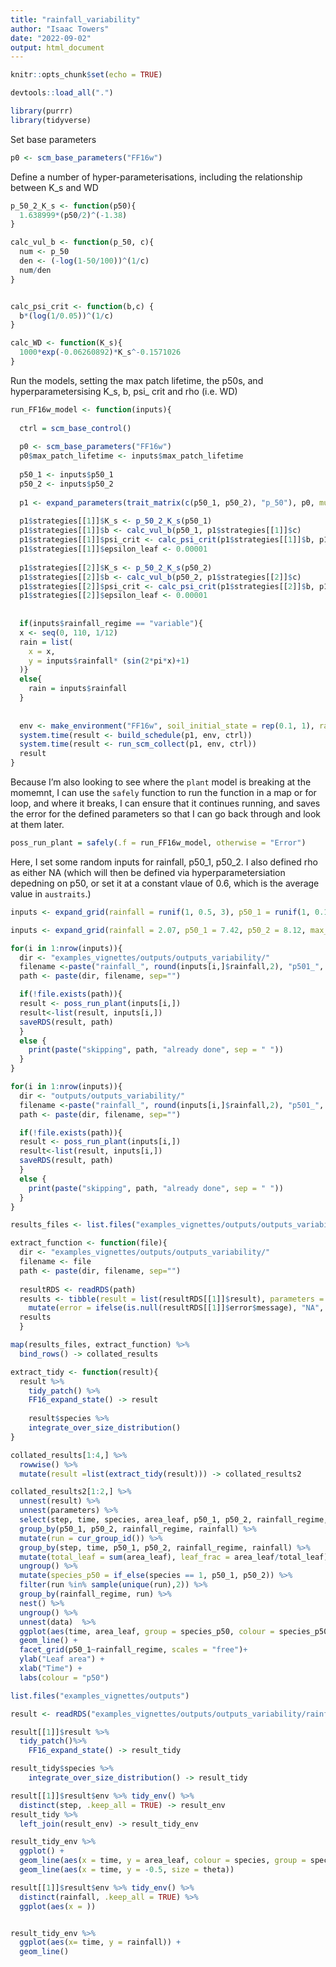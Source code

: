 ```yaml
---
title: "rainfall_variability"
author: "Isaac Towers"
date: "2022-09-02"
output: html_document
---
```


```r
knitr::opts_chunk$set(echo = TRUE)
```

```r
devtools::load_all(".")
```

```r
library(purrr)
library(tidyverse)
```


Set base parameters

```r
p0 <- scm_base_parameters("FF16w")
```

Define a number of hyper-parameterisations, including the relationship between K_s and WD

```r
p_50_2_K_s <- function(p50){
  1.638999*(p50/2)^(-1.38)
}

calc_vul_b <- function(p_50, c){
  num <- p_50
  den <- (-log(1-50/100))^(1/c)
  num/den
}


calc_psi_crit <- function(b,c) {
  b*(log(1/0.05))^(1/c)
}

calc_WD <- function(K_s){
  1000*exp(-0.06260892)*K_s^-0.1571026
}
```

Run the models, setting the max patch lifetime, the p50s, and hyperparametersising K_s, b, psi_ crit and rho (i.e. WD)

```r
run_FF16w_model <- function(inputs){
  
  ctrl = scm_base_control()
  
  p0 <- scm_base_parameters("FF16w")
  p0$max_patch_lifetime <- inputs$max_patch_lifetime
  
  p50_1 <- inputs$p50_1
  p50_2 <- inputs$p50_2
  
  p1 <- expand_parameters(trait_matrix(c(p50_1, p50_2), "p_50"), p0, mutant=FALSE, birth_rate_list = c(1,1))
  
  p1$strategies[[1]]$K_s <- p_50_2_K_s(p50_1)
  p1$strategies[[1]]$b <- calc_vul_b(p50_1, p1$strategies[[1]]$c)
  p1$strategies[[1]]$psi_crit <- calc_psi_crit(p1$strategies[[1]]$b, p1$strategies[[1]]$c)
  p1$strategies[[1]]$epsilon_leaf <- 0.00001
  
  p1$strategies[[2]]$K_s <- p_50_2_K_s(p50_2)
  p1$strategies[[2]]$b <- calc_vul_b(p50_2, p1$strategies[[2]]$c)
  p1$strategies[[2]]$psi_crit <- calc_psi_crit(p1$strategies[[2]]$b, p1$strategies[[2]]$c)
  p1$strategies[[2]]$epsilon_leaf <- 0.00001
  
  
  if(inputs$rainfall_regime == "variable"){
  x <- seq(0, 110, 1/12)
  rain = list(
    x = x,
    y = inputs$rainfall* (sin(2*pi*x)+1)
  )}
  else{
    rain = inputs$rainfall
  }
  
  
  env <- make_environment("FF16w", soil_initial_state = rep(0.1, 1), rainfall = rain)
  system.time(result <- build_schedule(p1, env, ctrl))
  system.time(result <- run_scm_collect(p1, env, ctrl))
  result
}
```

Because I'm also looking to see where the `plant` model is breaking at the momemnt, I can use the `safely` function to run the function in a map or for loop, and where it breaks, I can ensure that it continues running, and saves the error for the defined parameters so that I can go back through and look at them later. 

```r
poss_run_plant = safely(.f = run_FF16w_model, otherwise = "Error")
```

Here, I set some random inputs for rainfall, p50_1, p50_2. I also defined rho as either NA (which will then be defined via hyperparametersiation depedning on p50, or set it at a constant vlaue of 0.6, which is the average value in `austraits`.)

```r
inputs <- expand_grid(rainfall = runif(1, 0.5, 3), p50_1 = runif(1, 0.1, 10), p50_2 = runif(1, 0.1, 10), max_patch_lifetime = 50, rainfall_regime = c("constant","variable"))
```

```r
inputs <- expand_grid(rainfall = 2.07, p50_1 = 7.42, p50_2 = 8.12, max_patch_lifetime = 50, rainfall_regime = "variable")
```

```r
for(i in 1:nrow(inputs)){
  dir <- "examples_vignettes/outputs/outputs_variability/"
  filename <-paste("rainfall_", round(inputs[i,]$rainfall,2), "p501_", round(inputs[i,]$p50_1, 2), "p502_", round(inputs[i,]$p50_2, 2), "regime_", inputs[i,]$rainfall_regime, "lifetime_", inputs[i,]$max_patch_lifetime, ".RDS", sep="")
  path <- paste(dir, filename, sep="")

  if(!file.exists(path)){
  result <- poss_run_plant(inputs[i,])
  result<-list(result, inputs[i,])
  saveRDS(result, path)
  }
  else {
    print(paste("skipping", path, "already done", sep = " "))
  }
}
```

```r
for(i in 1:nrow(inputs)){
  dir <- "outputs/outputs_variability/"
  filename <-paste("rainfall_", round(inputs[i,]$rainfall,2), "p501_", round(inputs[i,]$p50_1, 2), "p502_", round(inputs[i,]$p50_2, 2), "regime_", inputs[i,]$rainfall_regime, "lifetime_", inputs[i,]$max_patch_lifetime, ".RDS", sep="")
  path <- paste(dir, filename, sep="")

  if(!file.exists(path)){
  result <- poss_run_plant(inputs[i,])
  result<-list(result, inputs[i,])
  saveRDS(result, path)
  }
  else {
    print(paste("skipping", path, "already done", sep = " "))
  }
}
```

```r
results_files <- list.files("examples_vignettes/outputs/outputs_variability/")

extract_function <- function(file){
  dir <- "examples_vignettes/outputs/outputs_variability/"
  filename <- file
  path <- paste(dir, filename, sep="")
  
  resultRDS <- readRDS(path)
  results <- tibble(result = list(resultRDS[[1]]$result), parameters = resultRDS[[2]]) %>%
    mutate(error = ifelse(is.null(resultRDS[[1]]$error$message), "NA", resultRDS[[1]]$error$message))
  results
  }

map(results_files, extract_function) %>%
  bind_rows() -> collated_results
```

```r
extract_tidy <- function(result){
  result %>%
    tidy_patch() %>%
    FF16_expand_state() -> result
  
    result$species %>%
    integrate_over_size_distribution()
}

collated_results[1:4,] %>%
  rowwise() %>%
  mutate(result =list(extract_tidy(result))) -> collated_results2
```

```r
collated_results2[1:2,] %>%
  unnest(result) %>%
  unnest(parameters) %>% 
  select(step, time, species, area_leaf, p50_1, p50_2, rainfall_regime, rainfall) %>% 
  group_by(p50_1, p50_2, rainfall_regime, rainfall) %>%
  mutate(run = cur_group_id()) %>%
  group_by(step, time, p50_1, p50_2, rainfall_regime, rainfall) %>%
  mutate(total_leaf = sum(area_leaf), leaf_frac = area_leaf/total_leaf) %>%
  ungroup() %>%
  mutate(species_p50 = if_else(species == 1, p50_1, p50_2)) %>%
  filter(run %in% sample(unique(run),2)) %>%
  group_by(rainfall_regime, run) %>%
  nest() %>%
  ungroup() %>%
  unnest(data)  %>%
  ggplot(aes(time, area_leaf, group = species_p50, colour = species_p50)) +
  geom_line() +
  facet_grid(p50_1~rainfall_regime, scales = "free")+
  ylab("Leaf area") +
  xlab("Time") +
  labs(colour = "p50")
```

```r
list.files("examples_vignettes/outputs")

result <- readRDS("examples_vignettes/outputs/outputs_variability/rainfall_2.07p501_7.42p502_8.12regime_variablelifetime_2.RDS")

result[[1]]$result %>%
  tidy_patch()%>%
    FF16_expand_state() -> result_tidy

result_tidy$species %>%
    integrate_over_size_distribution() -> result_tidy

result[[1]]$result$env %>% tidy_env() %>%
  distinct(step, .keep_all = TRUE) -> result_env
result_tidy %>%
  left_join(result_env) -> result_tidy_env

result_tidy_env %>%
  ggplot() +
  geom_line(aes(x = time, y = area_leaf, colour = species, group = species)) +
  geom_line(aes(x = time, y = -0.5, size = theta))

result[[1]]$result$env %>% tidy_env() %>%
  distinct(rainfall, .keep_all = TRUE) %>% 
  ggplot(aes(x = ))


result_tidy_env %>%
  ggplot(aes(x= time, y = rainfall)) +
  geom_line()

```

